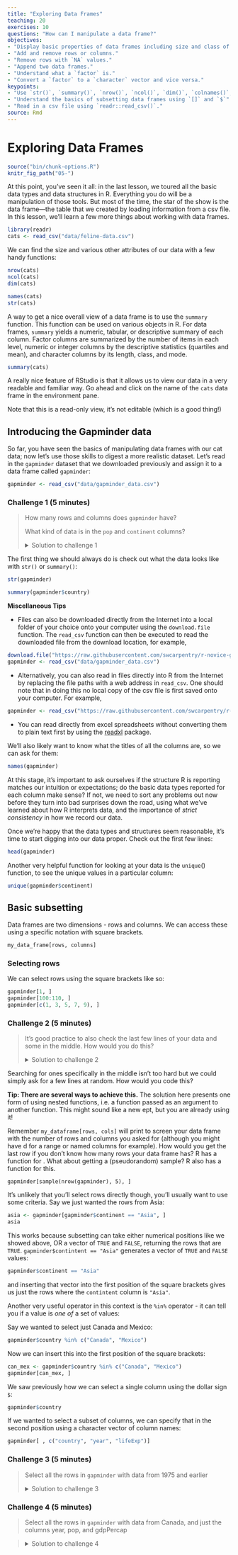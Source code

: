 ```yaml
---
title: "Exploring Data Frames"
teaching: 20
exercises: 10
questions: "How can I manipulate a data frame?"
objectives:
- "Display basic properties of data frames including size and class of the columns, names, and first few rows."
- "Add and remove rows or columns."
- "Remove rows with `NA` values."
- "Append two data frames."
- "Understand what a `factor` is."
- "Convert a `factor` to a `character` vector and vice versa."
keypoints:
- "Use `str()`, `summary()`, `nrow()`, `ncol()`, `dim()`, `colnames()`, `rownames()`, `head()`, and `typeof()` to understand the structure of a data frame."
- "Understand the basics of subsetting data frames using `[]` and `$`"
- "Read in a csv file using `readr::read_csv()`."
source: Rmd
---
```


# Exploring Data Frames

```r
source("bin/chunk-options.R")
knitr_fig_path("05-")
```

At this point, you've seen it all: in the last lesson, we toured all the basic
data types and data structures in R. Everything you do will be a manipulation of
those tools. But most of the time, the star of the show is the data frame—the table that we created by loading information from a csv file. In this lesson, we'll learn a few more things
about working with data frames.

```r
library(readr)
cats <- read_csv("data/feline-data.csv")
```

We can find the size and various other attributes of our data with a few handy functions:

```r
nrow(cats)
ncol(cats)
dim(cats)
```

```r
names(cats)
str(cats)
```

A way to get a nice overall view of a data frame is to use the `summary` function. This function can be used on various objects in R. For data frames, `summary` yields a numeric, tabular, or descriptive summary of each column. Factor columns are summarized by the number of items in each level, numeric or integer columns by the descriptive statistics (quartiles and mean), and character columns by its length, class, and mode.  

```r
summary(cats)
```

A really nice feature of RStudio is that it allows us to view our data in a 
very readable and familiar way. Go ahead and click on the name of the `cats`
data frame in the environment pane.

Note that this is a read-only view, it's not editable (which is a good thing!)

## Introducing the Gapminder data

So far, you have seen the basics of manipulating data frames with our cat data;
now let's use those skills to digest a more realistic dataset. Let's read in the
`gapminder` dataset that we downloaded previously and assign it to a data frame called `gapminder`:

 ```r
 gapminder <- read_csv("data/gapminder_data.csv")
 ```

### Challenge 1 (5 minutes)
>
> How many rows and columns does `gapminder` have?
>
> What kind of data is in the `pop` and `continent` columns?
>
> <details>
> 
> <summary>
> Solution to challenge 1
> </summary>
> 
> <br />
> 
> ```{r}
> dim(gapminder)
> nrow(gapminder)
> ncol(gapminder)
> str(gapminder)
> summary(gapminder)
> ```
> </details>

The first thing we should always do is check out what the data looks like with
`str()` or `summary()`:

```r
str(gapminder)
```


```r
summary(gapminder$country)
```

::: {.rmdtip}

**Miscellaneous Tips**

* Files can also be downloaded directly from the Internet into a local
folder of your choice onto your computer using the `download.file` function.
The `read_csv` function can then be executed to read the downloaded file from the download location, for example,
```r
download.file("https://raw.githubusercontent.com/swcarpentry/r-novice-gapminder/gh-pages/_episodes_rmd/data/gapminder_data.csv", destfile = "data/gapminder_data.csv")
gapminder <- read_csv("data/gapminder_data.csv")
```

* Alternatively, you can also read in files directly into R from the Internet by replacing the file paths with a web address in `read_csv`. One should note that in doing this no local copy of the csv file is first saved onto your computer. For example,
```r
gapminder <- read_csv("https://raw.githubusercontent.com/swcarpentry/r-novice-gapminder/gh-pages/_episodes_rmd/data/gapminder_data.csv")
```

* You can read directly from excel spreadsheets without
converting them to plain text first by using the [readxl](https://cran.r-project.org/package=readxl) package.

:::


We'll also likely want to know what the titles of all the columns are, so we can
ask for them:

```r
names(gapminder)
```

At this stage, it's important to ask ourselves if the structure R is reporting
matches our intuition or expectations; do the basic data types reported for each
column make sense? If not, we need to sort any problems out now before they turn
into bad surprises down the road, using what we've learned about how R
interprets data, and the importance of *strict consistency* in how we record our
data.

Once we're happy that the data types and structures seem reasonable, it's time
to start digging into our data proper. Check out the first few lines:

```r
head(gapminder)
```

Another very helpful function for looking at your data is the `unique`()
function, to see the unique values in a particular column:

```r
unique(gapminder$continent)
```

## Basic subsetting

Data frames are two dimensions - rows and columns. We can access these using a 
specific notation with square brackets.

```r
my_data_frame[rows, columns]
```

### Selecting rows

We can select rows using the square brackets like so:

```r
gapminder[1, ]
gapminder[100:110, ]
gapminder[c(1, 3, 5, 7, 9), ]
```

### Challenge 2 (5 minutes)
>
> It's good practice to also check the last few lines of your data and some in the middle. How would you do this?
>
>
> <details>
> 
> <summary>
> Solution to challenge 2
> </summary>
> 
> Use your knowledge of the dataset to choose some rows in the middle and at the end. 
>```{r}
>nrow(gapminder)
>gapminder[c(700, 750, 800),]
>gapminder[1700:1704,]
>```
>
>
> <br />
>To check the last few lines it's relatively simple as R already has a function for this:
>
>```{r}
>tail(gapminder)
>tail(gapminder, n = 15)
>```
></details>

Searching for ones specifically in the middle isn't too hard but we could simply ask for a few lines at random. How would you code this?

::: {.rmdtip}

**Tip: There are several ways to achieve this.**
The solution here presents one form of using nested functions, i.e. a function passed as an argument to another function. This might sound like a new ept, but you are already using it!

Remember `my_dataframe[rows, cols]` will print to screen your data frame with the number of rows and columns you asked for (although you might have d for a range or named columns for example). How would you get the last row if you don't know how many rows your data frame has? R has a function for . What about getting a (pseudorandom) sample? R also has a function for this.

~~~
gapminder[sample(nrow(gapminder), 5), ]
~~~

:::

It's unlikely that you'll select rows directly though, you'll usually want 
to use some criteria. Say we just wanted the rows from Asia:

```r
asia <- gapminder[gapminder$continent == "Asia", ]
asia
```

This works because subsetting can take either numerical positions like we showed
above, OR a vector of `TRUE` and `FALSE`, returning the rows that are `TRUE`.
`gapminder$contintent == "Asia"` generates a vector of `TRUE` and `FALSE`
values:

```r
gapminder$continent == "Asia"
```

and inserting that vector into the first position of the square brackets
gives us just the rows where the `contintent` column is `"Asia"`.

Another very useful operator in this context is the `%in%` operator - it can 
tell you if a value is _one of_ a set of values:

Say we wanted to select just Canada and Mexico:

```r
gapminder$country %in% c("Canada", "Mexico")
```

Now we can insert this into the first position of the square brackets:

```r
can_mex <- gapminder$country %in% c("Canada", "Mexico")
gapminder[can_mex, ]
```

We saw previously how we can select a single column using the dollar sign `$`:

```r
gapminder$country
```

If we wanted to select a subset of columns, we can specify that in the second 
position using a character vector of column names:

```r
gapminder[ , c("country", "year", "lifeExp")]
```


### Challenge 3 (5 minutes)
> Select all the rows in `gapminder` with data from 1975 and earlier
>
> <details>
> 
> <summary>
> Solution to challenge 3
> </summary>
> 
> <br />
> ```{r}
> gapminder[gapminder$year <= 1975, ]
> ```
> </details>


### Challenge 4 (5 minutes)

> Select all the rows in `gapminder` with data from Canada, and just the columns
> year, pop, and gdpPercap

> <details>
> 
> <summary>
> Solution to challenge 4
> </summary>
> 
> <br />
> ```{r}
> gapminder[gapminder$country == "Canada", c("year", "pop", "gdpPercap")]
> ```
> </details>
>

